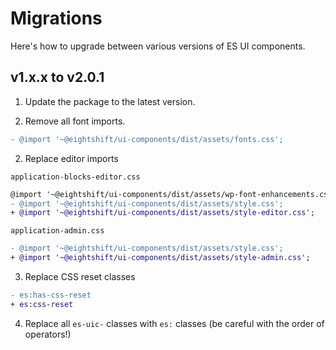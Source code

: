 # Migrations
Here's how to upgrade between various versions of ES UI components.

## v1.x.x to v2.0.1

1. Update the package to the latest version.

2. Remove all font imports.

```diff
- @import '~@eightshift/ui-components/dist/assets/fonts.css';
```

2. Replace editor imports

`application-blocks-editor.css`
```diff
@import '~@eightshift/ui-components/dist/assets/wp-font-enhancements.css';
- @import '~@eightshift/ui-components/dist/assets/style.css';
+ @import '~@eightshift/ui-components/dist/assets/style-editor.css';
```

`application-admin.css`
```diff
- @import '~@eightshift/ui-components/dist/assets/style.css';
+ @import '~@eightshift/ui-components/dist/assets/style-admin.css';
```

3. Replace CSS reset classes

```diff
- es:has-css-reset
+ es:css-reset
```

4. Replace all `es-uic-` classes with `es:` classes (be careful with the order of operators!)
